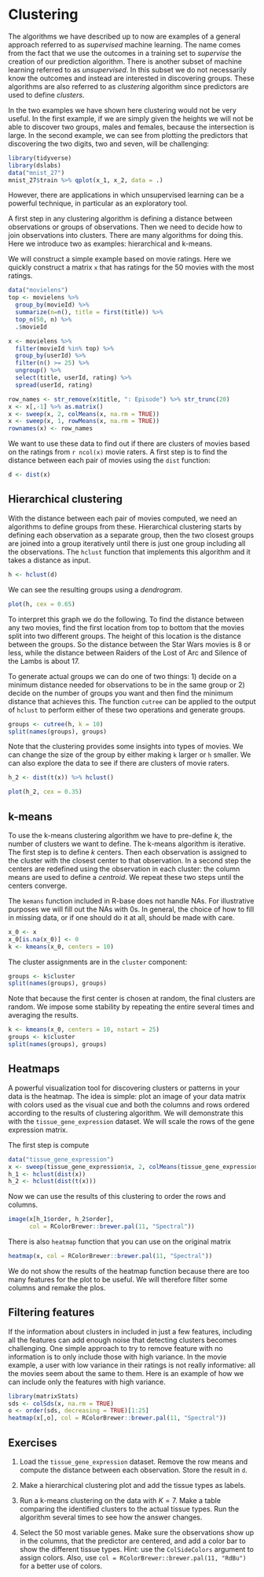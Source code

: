 # Clustering {#clustering}

The algorithms we have described up to now are examples of a general approach referred to as _supervised_ machine learning. The name comes from the fact that we use the outcomes in a training set to _supervise_ the creation of our prediction algorithm. There is another subset of machine learning referred to as _unsupervised_. In this subset we do not necessarily know the outcomes and instead are interested in discovering groups. These algorithms are also referred to as _clustering_ algorithm since predictors are used to define _clusters_. 

In the two examples we have shown here clustering would not be very useful. In the first example, if we are simply given the heights we will not be able to discover two groups, males and females, because the intersection is large. In the second example, we can see from plotting the predictors that discovering the two digits, two and seven, will be challenging:

```r
library(tidyverse)
library(dslabs)
data("mnist_27")
mnist_27$train %>% qplot(x_1, x_2, data = .)
```

However, there are applications in which unsupervised learning can be a powerful technique, in particular as an exploratory tool. 

A first step in any clustering algorithm is defining a distance between observations or groups of observations. Then we need to decide how to join observations into clusters. There are many algorithms for doing this. Here we introduce two as examples: hierarchical and k-means.

We will construct a simple example based on movie ratings. Here we quickly construct a matrix `x` that has ratings for the 50 movies with the most ratings.

```r
data("movielens")
top <- movielens %>%
  group_by(movieId) %>%
  summarize(n=n(), title = first(title)) %>%
  top_n(50, n) %>%
  .$movieId

x <- movielens %>% 
  filter(movieId %in% top) %>%
  group_by(userId) %>%
  filter(n() >= 25) %>%
  ungroup() %>% 
  select(title, userId, rating) %>%
  spread(userId, rating)

row_names <- str_remove(x$title, ": Episode") %>% str_trunc(20)
x <- x[,-1] %>% as.matrix()
x <- sweep(x, 2, colMeans(x, na.rm = TRUE))
x <- sweep(x, 1, rowMeans(x, na.rm = TRUE))
rownames(x) <- row_names
```

We want to use these data to find out if there are clusters of movies based on the ratings from  `r ncol(x)` movie raters. A first step is to find the distance between each pair of movies using the `dist` function: 

```r
d <- dist(x)
```

## Hierarchical clustering

With the distance between each pair of movies computed, we need  an algorithms to define groups from these. Hierarchical clustering starts by defining each observation as a separate group, then the two closest groups are joined into a group iteratively until there is just one group including all the observations. The `hclust` function that implements this algorithm and it takes a distance as input.

```r
h <- hclust(d)
```

We can see the resulting groups using a _dendrogram_. 

```r
plot(h, cex = 0.65)
```

To interpret this graph we do the following. To find the distance between any two movies, find the first location from top to bottom that the movies split into two different groups. The height of this location is the distance between the groups. So the distance between the Star Wars movies is 8 or less, while the distance between Raiders of the Lost of Arc and Silence of the Lambs is about 17. 

To generate actual groups we can do one of two things: 1) decide on a minimum distance needed for observations to be in the same group or 2) decide on the number of groups you want and then find the minimum distance that achieves this. The function `cutree` can be applied to the output of `hclust` to perform either of these two operations and generate groups.

```r
groups <- cutree(h, k = 10)
split(names(groups), groups)
```

Note that the clustering provides some insights into types of movies.
We can change the size of the group by either making `k` larger or `h` smaller. We can also explore the data to see if there are clusters of movie raters.

```r
h_2 <- dist(t(x)) %>% hclust()
```

```r
plot(h_2, cex = 0.35)
```


## k-means

To use the k-means clustering algorithm we have to pre-define $k$, the number of clusters we want to define. The k-means algorithm is iterative.
The first step is to define $k$ centers. Then each observation is assigned to the cluster with the closest center to that observation. In a second step the centers are redefined using the observation in each cluster: the column means are used to define a _centroid_. We repeat these two steps until the centers converge.

The `kemans` function included in R-base does not handle NAs. For illustrative purposes we will fill out the NAs with 0s. In general, the choice of how to fill in missing data, or if one should do it at all, should be made with care.

```r
x_0 <- x
x_0[is.na(x_0)] <- 0
k <- kmeans(x_0, centers = 10)
```

The cluster assignments are in the `cluster` component:

```r
groups <- k$cluster
split(names(groups), groups)
```

Note that because the first center is chosen at random, the final clusters are random. We impose some stability by repeating the entire several times and averaging the results.

```r
k <- kmeans(x_0, centers = 10, nstart = 25)
groups <- k$cluster
split(names(groups), groups)
```


## Heatmaps

A powerful visualization tool for discovering clusters or patterns in your data is the heatmap. The idea is simple: plot an image of your data matrix with colors used as the visual cue and both the columns and rows ordered according to the results of clustering algorithm. We will demonstrate this with the `tissue_gene_expression` dataset. We will scale the rows of the gene expression matrix.

The first step is compute 
```r
data("tissue_gene_expression")
x <- sweep(tissue_gene_expression$x, 2, colMeans(tissue_gene_expression$x))
h_1 <- hclust(dist(x))
h_2 <- hclust(dist(t(x)))
```


Now we can use the results of this clustering to order the rows and columns.

```r
image(x[h_1$order, h_2$order], 
      col = RColorBrewer::brewer.pal(11, "Spectral"))
```

There is also `heatmap` function that you can use on the original matrix

```r
heatmap(x, col = RColorBrewer::brewer.pal(11, "Spectral"))
```

We do not show the results of the heatmap function because there are too many features for the plot to be useful. We will therefore filter some columns and remake the plos.

## Filtering features

If the information about clusters in included in just a few features, including all the features can add enough noise that detecting clusters 
becomes challenging. One simple approach to try to remove feature with no information is to only include those with high variance. In the movie example, a user with low variance in their ratings is not really informative: all the movies seem about the same to them. Here is an example of how we can include only the features with high variance.

```r
library(matrixStats)
sds <- colSds(x, na.rm = TRUE)
o <- order(sds, decreasing = TRUE)[1:25]
heatmap(x[,o], col = RColorBrewer::brewer.pal(11, "Spectral"))
```


## Exercises 

1. Load the `tissue_gene_expression` dataset. Remove the row means and compute the distance between each observation. Store the result in `d`.


2. Make a hierarchical clustering plot and add the tissue types as labels.


3. Run a k-means clustering on the data with $K=7$. Make a table comparing the identified clusters to the actual tissue types. Run the algorithm several times to see how the answer changes.


4. Select the 50 most variable genes. Make sure the observations show up in the columns, that the predictor are centered, and add a color bar to show the different tissue types. Hint: use the `ColSideColors` argument to assign colors. Also, use `col = RColorBrewer::brewer.pal(11, "RdBu")` for a better use of colors.


